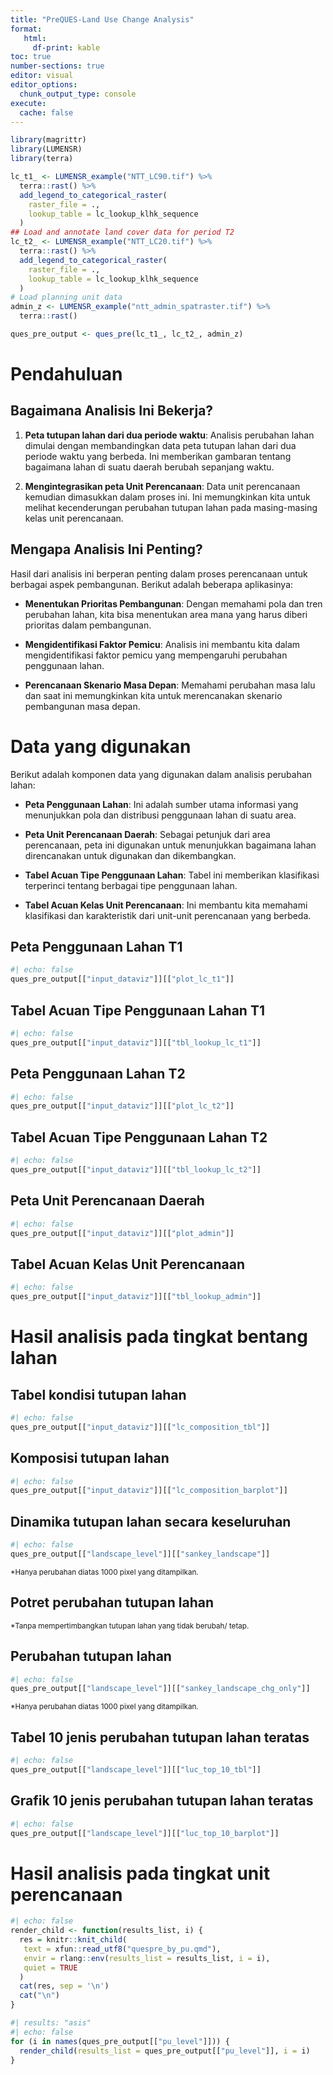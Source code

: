 ```yaml
---
title: "PreQUES-Land Use Change Analysis"
format: 
   html:
     df-print: kable
toc: true
number-sections: true
editor: visual
editor_options: 
  chunk_output_type: console
execute:
  cache: false
---
```


```r
library(magrittr)
library(LUMENSR)
library(terra)

lc_t1_ <- LUMENSR_example("NTT_LC90.tif") %>%
  terra::rast() %>%
  add_legend_to_categorical_raster(
    raster_file = .,
    lookup_table = lc_lookup_klhk_sequence
  )
## Load and annotate land cover data for period T2
lc_t2_ <- LUMENSR_example("NTT_LC20.tif") %>%
  terra::rast() %>%
  add_legend_to_categorical_raster(
    raster_file = .,
    lookup_table = lc_lookup_klhk_sequence
  )
# Load planning unit data
admin_z <- LUMENSR_example("ntt_admin_spatraster.tif") %>%
  terra::rast()

ques_pre_output <- ques_pre(lc_t1_, lc_t2_, admin_z)
```

# Pendahuluan

## Bagaimana Analisis Ini Bekerja?

1.  **Peta tutupan lahan dari dua periode waktu**: Analisis perubahan lahan dimulai dengan membandingkan data peta tutupan lahan dari dua periode waktu yang berbeda. Ini memberikan gambaran tentang bagaimana lahan di suatu daerah berubah sepanjang waktu.

2.  **Mengintegrasikan peta Unit Perencanaan**: Data unit perencanaan kemudian dimasukkan dalam proses ini. Ini memungkinkan kita untuk melihat kecenderungan perubahan tutupan lahan pada masing-masing kelas unit perencanaan.

## Mengapa Analisis Ini Penting?

Hasil dari analisis ini berperan penting dalam proses perencanaan untuk berbagai aspek pembangunan. Berikut adalah beberapa aplikasinya:

-   **Menentukan Prioritas Pembangunan**: Dengan memahami pola dan tren perubahan lahan, kita bisa menentukan area mana yang harus diberi prioritas dalam pembangunan.

-   **Mengidentifikasi Faktor Pemicu**: Analisis ini membantu kita dalam mengidentifikasi faktor pemicu yang mempengaruhi perubahan penggunaan lahan.

-   **Perencanaan Skenario Masa Depan**: Memahami perubahan masa lalu dan saat ini memungkinkan kita untuk merencanakan skenario pembangunan masa depan.

# Data yang digunakan

Berikut adalah komponen data yang digunakan dalam analisis perubahan lahan:

-   **Peta Penggunaan Lahan**: Ini adalah sumber utama informasi yang menunjukkan pola dan distribusi penggunaan lahan di suatu area.

-   **Peta Unit Perencanaan Daerah**: Sebagai petunjuk dari area perencanaan, peta ini digunakan untuk menunjukkan bagaimana lahan direncanakan untuk digunakan dan dikembangkan.

-   **Tabel Acuan Tipe Penggunaan Lahan**: Tabel ini memberikan klasifikasi terperinci tentang berbagai tipe penggunaan lahan.

-   **Tabel Acuan Kelas Unit Perencanaan**: Ini membantu kita memahami klasifikasi dan karakteristik dari unit-unit perencanaan yang berbeda.

::: panel-tabset
## Peta Penggunaan Lahan T1

```r
#| echo: false
ques_pre_output[["input_dataviz"]][["plot_lc_t1"]]
```

## Tabel Acuan Tipe Penggunaan Lahan T1

```r
#| echo: false
ques_pre_output[["input_dataviz"]][["tbl_lookup_lc_t1"]]
```
:::

::: panel-tabset
## Peta Penggunaan Lahan T2

```r
#| echo: false
ques_pre_output[["input_dataviz"]][["plot_lc_t2"]]
```

## Tabel Acuan Tipe Penggunaan Lahan T2

```r
#| echo: false
ques_pre_output[["input_dataviz"]][["tbl_lookup_lc_t2"]]
```
:::

::: panel-tabset
## Peta Unit Perencanaan Daerah

```r
#| echo: false
ques_pre_output[["input_dataviz"]][["plot_admin"]]
```

## Tabel Acuan Kelas Unit Perencanaan

```r
#| echo: false
ques_pre_output[["input_dataviz"]][["tbl_lookup_admin"]]
```
:::

# Hasil analisis pada tingkat bentang lahan

::: panel-tabset
## Tabel kondisi tutupan lahan

```r
#| echo: false
ques_pre_output[["input_dataviz"]][["lc_composition_tbl"]]
```

## Komposisi tutupan lahan

```r
#| echo: false
ques_pre_output[["input_dataviz"]][["lc_composition_barplot"]]
```
:::

## Dinamika tutupan lahan secara keseluruhan

```r
#| echo: false
ques_pre_output[["landscape_level"]][["sankey_landscape"]]
```

~\*Hanya perubahan diatas 1000 pixel yang ditampilkan.~

## Potret perubahan tutupan lahan
~\*Tanpa\ mempertimbangkan\ tutupan\ lahan\ yang\ tidak\ berubah/\ tetap.~

::: panel-tabset

## Perubahan tutupan lahan
```r
#| echo: false
ques_pre_output[["landscape_level"]][["sankey_landscape_chg_only"]]
```
~\*Hanya perubahan diatas 1000 pixel yang ditampilkan.~

## Tabel 10 jenis perubahan tutupan lahan teratas

```r
#| echo: false
ques_pre_output[["landscape_level"]][["luc_top_10_tbl"]]
```

## Grafik 10 jenis perubahan tutupan lahan teratas

```r
#| echo: false
ques_pre_output[["landscape_level"]][["luc_top_10_barplot"]]
```
:::

# Hasil analisis pada tingkat unit perencanaan

```r
#| echo: false
render_child <- function(results_list, i) {
  res = knitr::knit_child(
   text = xfun::read_utf8("quespre_by_pu.qmd"),
   envir = rlang::env(results_list = results_list, i = i),
   quiet = TRUE
  )
  cat(res, sep = '\n')
  cat("\n")
}
```

```r
#| results: "asis"
#| echo: false
for (i in names(ques_pre_output[["pu_level"]])) {
  render_child(results_list = ques_pre_output[["pu_level"]], i = i)
}
```

